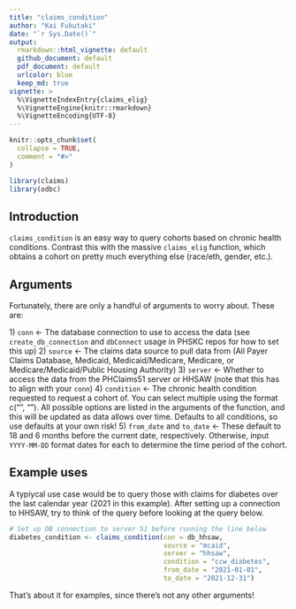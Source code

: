 ```yaml
---
title: "claims_condition"
author: "Kai Fukutaki"
date: "`r Sys.Date()`"
output:
  rmarkdown::html_vignette: default
  github_document: default
  pdf_document: default
  urlcolor: blue
  keep_md: true
vignette: >
  %\VignetteIndexEntry{claims_elig}
  %\VignetteEngine{knitr::rmarkdown}
  %\VignetteEncoding{UTF-8}
---
```


```r
knitr::opts_chunk$set(
  collapse = TRUE,
  comment = "#>"
)
```

```r
library(claims)
library(odbc)
```

## Introduction

`claims_condition` is an easy way to query cohorts based on chronic health conditions. Contrast this with the massive `claims_elig` function, which obtains a cohort on pretty much everything else (race/eth, gender, etc.).

## Arguments

Fortunately, there are only a handful of arguments to worry about. These are:

1\) `conn` \<- The database connection to use to access the data (see `create_db_connection` and `dbConnect` usage in PHSKC repos for how to set this up)
2\) `source` \<- The claims data source to pull data from (All Payer Claims Database, Medicaid, Medicaid/Medicare, Medicare, or Medicare/Medicaid/Public Housing Authority)
3\) `server` \<- Whether to access the data from the PHClaims51 server or HHSAW (note that this has to align with your `conn`)
4\) `condition` \<- The chronic health condition requested to request a cohort of. You can select multiple using the format c("<condition1>", "<condition2>"). All possible options are listed in the arguments of the function, and this will be updated as data allows over time. Defaults to all conditions, so use defaults at your own risk!
5\) `from_date` and `to_date` \<- These default to 18 and 6 months before the current date, respectively. Otherwise, input `YYYY-MM-DD` format dates for each to determine the time period of the cohort.


## Example uses
A typiycal use case would be to query those with claims for diabetes over the last calendar year (2021 in this example). After setting up a connection to HHSAW, try to think of the query before looking at the query below.

```r
# Set up DB connection to server 51 before running the line below
diabetes_condition <- claims_condition(con = db_hhsaw,
                                       source = "mcaid",
                                       server = "hhsaw",
                                       condition = "ccw_diabetes",
                                       from_date = "2021-01-01",
                                       to_date = "2021-12-31")
```

That's about it for examples, since there's not any other arguments!
